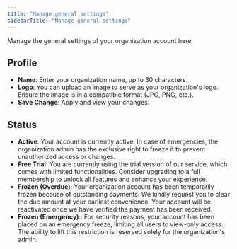 ```yaml
---
title: "Manage general settings"
sidebarTitle: "Manage general settings"
---
```


Manage the general settings of your organization account here.

## Profile

- **Name**: Enter your organization name, up to 30 characters. <br/>
- **Logo**: You can upload an image to serve as your organization's logo. Ensure the image is in a compatible format (JPG, PNG, etc.). <br/>
- **Save Change**: Apply and view your changes.

## Status

- **Active**: Your account is currently active. In case of emergencies, the organization admin has the exclusive right to freeze it to prevent unauthorized access or changes.
- **Free Trial**: You are currently using the trial version of our service, which comes with limited functionalities. Consider upgrading to a full membership to unlock all features and enhance your experience.
- **Frozen (Overdue)**: Your organization account has been temporarily frozen because of outstanding payments. We kindly request you to clear the due amount at your earliest convenience. Your account will be reactivated once we have verified the payment has been received.
- **Frozen (Emergency)**:: For security reasons, your account has been placed on an emergency freeze, limiting all users to view-only access. The ability to lift this restriction is reserved solely for the organization's admin.